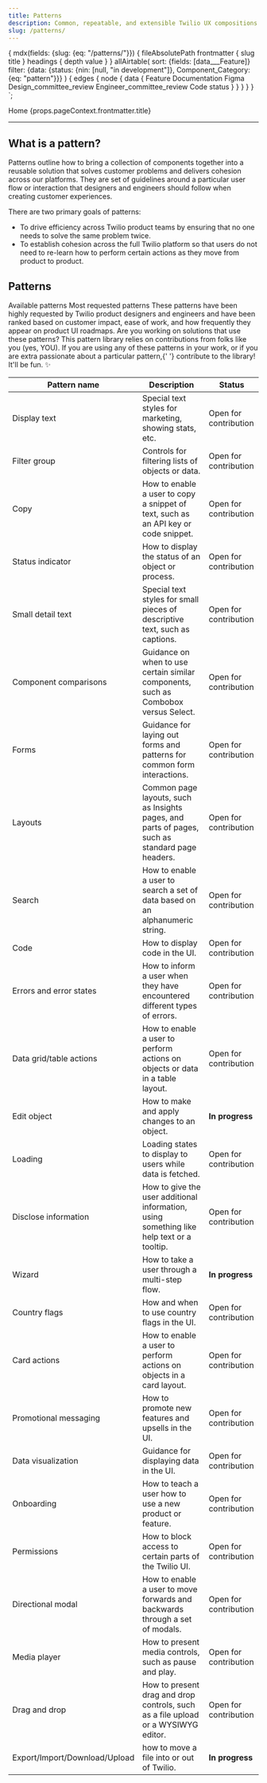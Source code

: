 ```yaml
---
title: Patterns
description: Common, repeatable, and extensible Twilio UX compositions that you can use to solve product and UI problems.
slug: /patterns/
---
```



  {
    mdx(fields: {slug: {eq: "/patterns/"}}) {
      fileAbsolutePath
      frontmatter {
        slug
        title
      }
      headings {
        depth
        value
      }
    }
    allAirtable(
      sort: {fields: [data___Feature]}
      filter: {data: {status: {nin: [null, "in development"]}, Component_Category: {eq: "pattern"}}}
    ) {
      edges {
        node {
          data {
            Feature
            Documentation
            Figma
            Design_committee_review
            Engineer_committee_review
            Code
            status
          }
        }
      }
    }
  }
`;

<content>

<Breadcrumb>
  <BreadcrumbItem to="/">Home</BreadcrumbItem>
</Breadcrumb>
<Heading as="h1" variant="heading10">
  {props.pageContext.frontmatter.title}
</Heading>

</content>

---

<contentwrapper>

<content>

## What is a pattern?

Patterns outline how to bring a collection of components together into a reusable solution that solves customer problems and delivers cohesion across our platforms. They are set of guidelines around a particular user flow or interaction that designers and engineers should follow when creating customer experiences.

There are two primary goals of patterns:

- To drive efficiency across Twilio product teams by ensuring that no one needs to solve the same problem twice.
- To establish cohesion across the full Twilio platform so that users do not need to re-learn how to perform certain actions as they move from product to product.

## Patterns

<Tabs selectedId="available-patterns" baseId="patterns-tabs">
  <TabList aria-label="Pattern tabs">
    <Tab id="available-patterns">Available patterns</Tab>
    <Tab>Most requested patterns</Tab>
  </TabList>
  <TabPanels paddingTop="space20">
    <TabPanel>
      <ComponentOverviewTable
        categoryRoute={SidebarCategoryRoutes.PATTERNS}
        componentsList={props.data.allAirtable.edges}
      />
    </TabPanel>
    <TabPanel>
      <Paragraph>
        These patterns have been highly requested by Twilio product designers and engineers and have been ranked based
        on customer impact, ease of work, and how frequently they appear on product UI roadmaps.
      </Paragraph>
      <Callout variant="info">
        <CalloutTitle>Are you working on solutions that use these patterns?</CalloutTitle>
        <CalloutText>
          This pattern library relies on contributions from folks like you (yes, YOU). If you are using any of these
          patterns in your work, or if you are extra passionate about a particular pattern,{' '}
          <Anchor href="/patterns/contribute">contribute to the library</Anchor>! It'll be fun. ✨
        </CalloutText>
      </Callout>
      <Box marginBottom="space60">
        <Table tableLayout="fixed">
          <THead>
            <Tr>
              <Th>Pattern name</Th>
              <Th>Description</Th>
              <Th>Status</Th>
            </Tr>
          </THead>
          <TBody>
            <Tr>
              <Td>Display text</Td>
              <Td>Special text styles for marketing, showing stats, etc.</Td>
              <Td>Open for contribution</Td>
            </Tr>
            <Tr>
              <Td>Filter group</Td>
              <Td>Controls for filtering lists of objects or data.</Td>
              <Td>Open for contribution</Td>
            </Tr>
            <Tr>
              <Td>Copy</Td>
              <Td>How to enable a user to copy a snippet of text, such as an API key or code snippet.</Td>
              <Td>Open for contribution</Td>
            </Tr>
            <Tr>
              <Td>Status indicator</Td>
              <Td>How to display the status of an object or process.</Td>
              <Td>Open for contribution</Td>
            </Tr>
            <Tr>
              <Td>Small detail text</Td>
              <Td>Special text styles for small pieces of descriptive text, such as captions.</Td>
              <Td>Open for contribution</Td>
            </Tr>
            <Tr>
              <Td>Component comparisons</Td>
              <Td>Guidance on when to use certain similar components, such as Combobox versus Select.</Td>
              <Td>Open for contribution</Td>
            </Tr>
            <Tr>
              <Td>Forms</Td>
              <Td>Guidance for laying out forms and patterns for common form interactions.</Td>
              <Td>Open for contribution</Td>
            </Tr>
            <Tr>
              <Td>Layouts</Td>
              <Td>Common page layouts, such as Insights pages, and parts of pages, such as standard page headers.</Td>
              <Td>Open for contribution</Td>
            </Tr>
            <Tr>
              <Td>Search</Td>
              <Td>How to enable a user to search a set of data based on an alphanumeric string.</Td>
              <Td>Open for contribution</Td>
            </Tr>
            <Tr>
              <Td>Code</Td>
              <Td>How to display code in the UI.</Td>
              <Td>Open for contribution</Td>
            </Tr>
            <Tr>
              <Td>Errors and error states</Td>
              <Td>How to inform a user when they have encountered different types of errors.</Td>
              <Td>Open for contribution</Td>
            </Tr>
            <Tr>
              <Td>Data grid/table actions</Td>
              <Td>How to enable a user to perform actions on objects or data in a table layout.</Td>
              <Td>Open for contribution</Td>
            </Tr>
            <Tr>
              <Td>Edit object</Td>
              <Td>How to make and apply changes to an object.</Td>
              <Td>
                <strong>In progress</strong>
              </Td>
            </Tr>
            <Tr>
              <Td>Loading</Td>
              <Td>Loading states to display to users while data is fetched.</Td>
              <Td>Open for contribution</Td>
            </Tr>
            <Tr>
              <Td>Disclose information</Td>
              <Td>How to give the user additional information, using something like help text or a tooltip.</Td>
              <Td>Open for contribution</Td>
            </Tr>
            <Tr>
              <Td>Wizard</Td>
              <Td>How to take a user through a multi-step flow.</Td>
              <Td>
                <strong>In progress</strong>
              </Td>
            </Tr>
            <Tr>
              <Td>Country flags</Td>
              <Td>How and when to use country flags in the UI.</Td>
              <Td>Open for contribution</Td>
            </Tr>
            <Tr>
              <Td>Card actions</Td>
              <Td>How to enable a user to perform actions on objects in a card layout.</Td>
              <Td>Open for contribution</Td>
            </Tr>
            <Tr>
              <Td>Promotional messaging</Td>
              <Td>How to promote new features and upsells in the UI.</Td>
              <Td>Open for contribution</Td>
            </Tr>
            <Tr>
              <Td>Data visualization</Td>
              <Td>Guidance for displaying data in the UI.</Td>
              <Td>Open for contribution</Td>
            </Tr>
            <Tr>
              <Td>Onboarding</Td>
              <Td>How to teach a user how to use a new product or feature.</Td>
              <Td>Open for contribution</Td>
            </Tr>
            <Tr>
              <Td>Permissions</Td>
              <Td>How to block access to certain parts of the Twilio UI.</Td>
              <Td>Open for contribution</Td>
            </Tr>
            <Tr>
              <Td>Directional modal</Td>
              <Td>How to enable a user to move forwards and backwards through a set of modals.</Td>
              <Td>Open for contribution</Td>
            </Tr>
            <Tr>
              <Td>Media player</Td>
              <Td>How to present media controls, such as pause and play.</Td>
              <Td>Open for contribution</Td>
            </Tr>
            <Tr>
              <Td>Drag and drop</Td>
              <Td>How to present drag and drop controls, such as a file upload or a WYSIWYG editor.</Td>
              <Td>Open for contribution</Td>
            </Tr>
            <Tr>
              <Td>Export/Import/Download/Upload</Td>
              <Td>how to move a file into or out of Twilio.</Td>
              <Td>
                <strong>In progress</strong>
              </Td>
            </Tr>
          </TBody>
        </Table>
      </Box>
    </TabPanel>
  </TabPanels>
</Tabs>

</content>

</contentwrapper>

